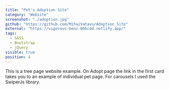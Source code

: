 ```yaml
---
title: "Pet's Adoption Site"
category: "Website"
screenshot: "./adoption.jpg"
github: "https://github.com/MihaiVatavu/Adoption_Site"
external: "https://vigorous-benz-06bcdd.netlify.app/"
tags:
  - SASS
  - Bootstrap
  - jQuery
visible: true
position: 4
---
```


This is a tree page website example. On Adopt page the link in the first card takes you to an example of individual pet page. For carousels I used the SwiperJs library.
